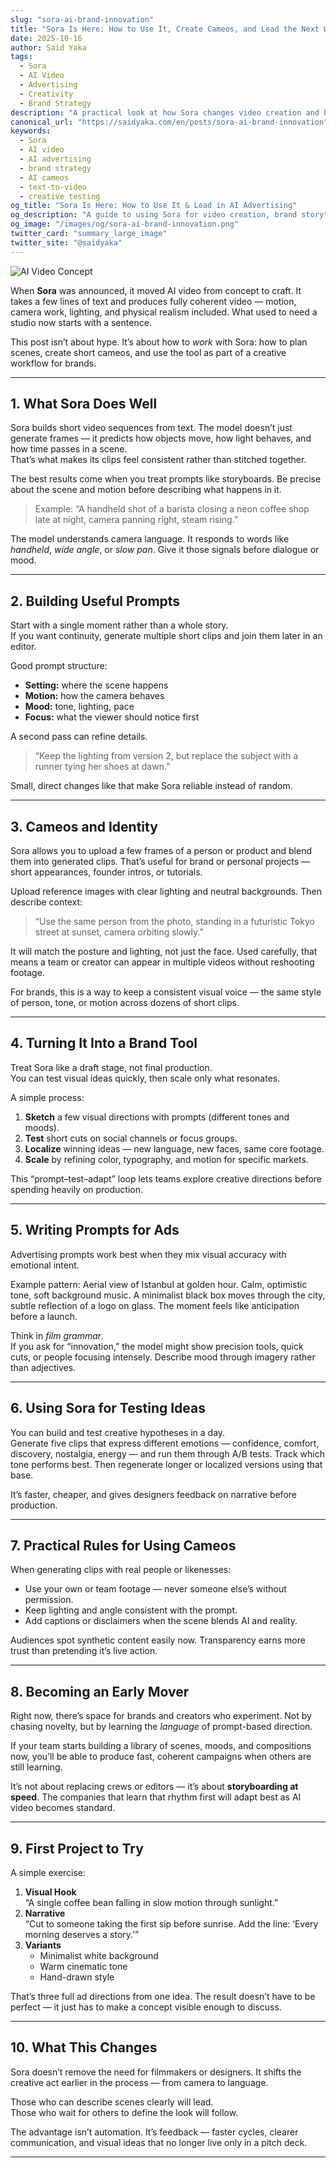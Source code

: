 ```yaml
---
slug: "sora-ai-brand-innovation"
title: "Sora Is Here: How to Use It, Create Cameos, and Lead the Next Wave of AI Advertising"
date: 2025-10-16
author: Said Yaka
tags:
  - Sora
  - AI Video
  - Advertising
  - Creativity
  - Brand Strategy
description: "A practical look at how Sora changes video creation and how teams can use it to design cameos, campaigns, and brand storytelling."
canonical_url: "https://saidyaka.com/en/posts/sora-ai-brand-innovation"
keywords:
  - Sora
  - AI video
  - AI advertising
  - brand strategy
  - AI cameos
  - text-to-video
  - creative testing
og_title: "Sora Is Here: How to Use It & Lead in AI Advertising"
og_description: "A guide to using Sora for video creation, brand storytelling, and campaign prototyping."
og_image: "/images/og/sora-ai-brand-innovation.png"
twitter_card: "summary_large_image"
twitter_site: "@saidyaka"
---
```


![AI Video Concept](/images/sora-ai-visual.jpg)

When **Sora** was announced, it moved AI video from concept to craft. It takes a few lines of text and produces fully coherent video — motion, camera work, lighting, and physical realism included. What used to need a studio now starts with a sentence.

This post isn’t about hype. It’s about how to *work* with Sora: how to plan scenes, create short cameos, and use the tool as part of a creative workflow for brands.

---

## 1. What Sora Does Well

Sora builds short video sequences from text. The model doesn’t just generate frames — it predicts how objects move, how light behaves, and how time passes in a scene.  
That’s what makes its clips feel consistent rather than stitched together.

The best results come when you treat prompts like storyboards. Be precise about the scene and motion before describing what happens in it.

> Example: “A handheld shot of a barista closing a neon coffee shop late at night, camera panning right, steam rising.”

The model understands camera language. It responds to words like *handheld*, *wide angle*, or *slow pan*. Give it those signals before dialogue or mood.

---

## 2. Building Useful Prompts

Start with a single moment rather than a whole story.  
If you want continuity, generate multiple short clips and join them later in an editor.

Good prompt structure:
- **Setting:** where the scene happens  
- **Motion:** how the camera behaves  
- **Mood:** tone, lighting, pace  
- **Focus:** what the viewer should notice first  

A second pass can refine details.  
> “Keep the lighting from version 2, but replace the subject with a runner tying her shoes at dawn.”

Small, direct changes like that make Sora reliable instead of random.

---

## 3. Cameos and Identity

Sora allows you to upload a few frames of a person or product and blend them into generated clips. That’s useful for brand or personal projects — short appearances, founder intros, or tutorials.

Upload reference images with clear lighting and neutral backgrounds. Then describe context:

> “Use the same person from the photo, standing in a futuristic Tokyo street at sunset, camera orbiting slowly.”

It will match the posture and lighting, not just the face. Used carefully, that means a team or creator can appear in multiple videos without reshooting footage.

For brands, this is a way to keep a consistent visual voice — the same style of person, tone, or motion across dozens of short clips.

---

## 4. Turning It Into a Brand Tool

Treat Sora like a draft stage, not final production.  
You can test visual ideas quickly, then scale only what resonates.

A simple process:
1. **Sketch** a few visual directions with prompts (different tones and moods).  
2. **Test** short cuts on social channels or focus groups.  
3. **Localize** winning ideas — new language, new faces, same core footage.  
4. **Scale** by refining color, typography, and motion for specific markets.

This “prompt–test–adapt” loop lets teams explore creative directions before spending heavily on production.

---

## 5. Writing Prompts for Ads

Advertising prompts work best when they mix visual accuracy with emotional intent.

Example pattern:
Aerial view of Istanbul at golden hour.
Calm, optimistic tone, soft background music.
A minimalist black box moves through the city, subtle reflection of a logo on glass.
The moment feels like anticipation before a launch.

Think in *film grammar*.  
If you ask for “innovation,” the model might show precision tools, quick cuts, or people focusing intensely. Describe mood through imagery rather than adjectives.

---

## 6. Using Sora for Testing Ideas

You can build and test creative hypotheses in a day.  
Generate five clips that express different emotions — confidence, comfort, discovery, nostalgia, energy — and run them through A/B tests. Track which tone performs best. Then regenerate longer or localized versions using that base.

It’s faster, cheaper, and gives designers feedback on narrative before production.

---

## 7. Practical Rules for Using Cameos

When generating clips with real people or likenesses:
- Use your own or team footage — never someone else’s without permission.  
- Keep lighting and angle consistent with the prompt.  
- Add captions or disclaimers when the scene blends AI and reality.  

Audiences spot synthetic content easily now. Transparency earns more trust than pretending it’s live action.

---

## 8. Becoming an Early Mover

Right now, there’s space for brands and creators who experiment. Not by chasing novelty, but by learning the *language* of prompt-based direction.

If your team starts building a library of scenes, moods, and compositions now, you’ll be able to produce fast, coherent campaigns when others are still learning.

It’s not about replacing crews or editors — it’s about **storyboarding at speed**. The companies that learn that rhythm first will adapt best as AI video becomes standard.

---

## 9. First Project to Try

A simple exercise:

1. **Visual Hook**  
   “A single coffee bean falling in slow motion through sunlight.”  
2. **Narrative**  
   “Cut to someone taking the first sip before sunrise. Add the line: ‘Every morning deserves a story.’”  
3. **Variants**  
   - Minimalist white background  
   - Warm cinematic tone  
   - Hand-drawn style  

That’s three full ad directions from one idea. The result doesn’t have to be perfect — it just has to make a concept visible enough to discuss.

---

## 10. What This Changes

Sora doesn’t remove the need for filmmakers or designers. It shifts the creative act earlier in the process — from camera to language.

Those who can describe scenes clearly will lead.  
Those who wait for others to define the look will follow.

The advantage isn’t automation. It’s feedback — faster cycles, clearer communication, and visual ideas that no longer live only in a pitch deck.

---

<script type="application/ld+json">
{
  "@context": "https://schema.org",
  "@type": "BlogPosting",
  "mainEntityOfPage": {
    "@type": "WebPage",
    "@id": "https://saidyaka.com/en/posts/sora-ai-brand-innovation"
  },
  "headline": "Sora Is Here: How to Use It, Create Cameos, and Lead the Next Wave of AI Advertising",
  "description": "A practical look at how Sora changes video creation and how teams can use it to design cameos, campaigns, and brand storytelling.",
  "image": "https://saidyaka.com/images/og/sora-ai-brand-innovation.png",
  "author": { "@type": "Person", "name": "Said Yaka" },
  "publisher": { "@type": "Organization", "name": "Said Yaka", "logo": { "@type": "ImageObject", "url": "https://saidyaka.com/favicon-32x32.png" } },
  "datePublished": "2025-10-18",
  "dateModified": "2025-10-18",
  "keywords": ["Sora","AI video","AI advertising","brand strategy","AI cameos","text-to-video","creative testing"]
}
</script>
